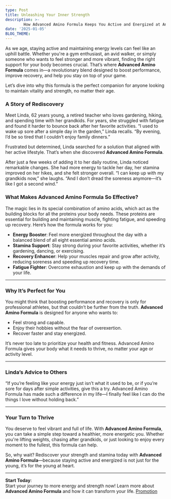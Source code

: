 ```yaml
---
type: Post
title: Unleashing Your Inner Strength
description: >-
        How Advanced Amino Formula Keeps You Active and Energized at Any Age
date: '2025-01-05'
BLOG_THEME: 
---
```




As we age, staying active and maintaining energy levels can feel like an uphill battle. Whether you're a gym enthusiast, an avid walker, or simply someone who wants to feel stronger and more vibrant, finding the right support for your body becomes crucial. That’s where **Advanced Amino Formula** comes in—a revolutionary blend designed to boost performance, improve recovery, and help you stay on top of your game.

Let’s dive into why this formula is the perfect companion for anyone looking to maintain vitality and strength, no matter their age.



### **A Story of Rediscovery**

Meet Linda, 62 years young, a retired teacher who loves gardening, hiking, and spending time with her grandkids. For years, she struggled with fatigue and found it harder to bounce back after her favorite activities. “I used to wake up sore after a simple day in the garden,” Linda recalls. “By evening, I’d be so tired that I couldn’t enjoy family dinners.”

Frustrated but determined, Linda searched for a solution that aligned with her active lifestyle. That’s when she discovered **Advanced Amino Formula**.

After just a few weeks of adding it to her daily routine, Linda noticed remarkable changes. She had more energy to tackle her day, her stamina improved on her hikes, and she felt stronger overall. “I can keep up with my grandkids now,” she laughs. “And I don’t dread the soreness anymore—it’s like I got a second wind.”


### **What Makes Advanced Amino Formula So Effective?**

The magic lies in its special combination of amino acids, which act as the building blocks for all the proteins your body needs. These proteins are essential for building and maintaining muscle, fighting fatigue, and speeding up recovery. Here’s how the formula works for you:

- **Energy Booster**: Feel more energized throughout the day with a balanced blend of all eight essential amino acids.
- **Stamina Support**: Stay strong during your favorite activities, whether it’s gardening, dancing, or exercising.
- **Recovery Enhancer**: Help your muscles repair and grow after activity, reducing soreness and speeding up recovery time.
- **Fatigue Fighter**: Overcome exhaustion and keep up with the demands of your life.

---

### **Why It’s Perfect for You**

You might think that boosting performance and recovery is only for professional athletes, but that couldn’t be further from the truth. **Advanced Amino Formula** is designed for anyone who wants to:

- Feel strong and capable.
- Enjoy their hobbies without the fear of overexertion.
- Recover faster and stay energized.

It’s never too late to prioritize your health and fitness. Advanced Amino Formula gives your body what it needs to thrive, no matter your age or activity level.

---

### **Linda’s Advice to Others**

“If you’re feeling like your energy just isn’t what it used to be, or if you’re sore for days after simple activities, give this a try. Advanced Amino Formula has made such a difference in my life—I finally feel like I can do the things I love without holding back.”

---

### **Your Turn to Thrive**

You deserve to feel vibrant and full of life. With **Advanced Amino Formula**, you can take a simple step toward a healthier, more energetic you. Whether you're lifting weights, chasing after grandkids, or just looking to enjoy every moment to the fullest, this formula can help.

So, why wait? Rediscover your strength and stamina today with **Advanced Amino Formula**—because staying active and energized is not just for the young, it’s for the young at heart.

---

**Start Today**:  
Start your journey to more energy and strength now! Learn more about **Advanced Amino Formula** and how it can transform your life.
[Promotion](https://www.advancedbionutritionals.com/DS24/Advanced-Amino/Muscle-Mass-Loss/VSL-V1.htm#aff=ahead24)
